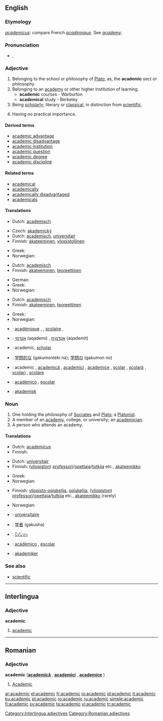 ==English==

===Etymology===
{{L.}} ''[[academicus]]'': compare French ''[[académique]]''. See ''[[academy]]''.

===Pronunciation===
*{{IPA|/ˌækəˈdɛmɪk/}}, {{SAMPA|/%{k@"dEmIk/}}
*:{{rhymes|ɛmɪk}}

===Adjective===
{{en-adj}}

# Belonging to the school or philosophy of [[Plato]]; as, the '''academic''' sect or philosophy.
# Belonging to an [[academy]] or other higher institution of learning.
#*'''academic''' courses - Warburton
#*'''academical''' study - Berkeley
# Being [[scholarly]]; literary or [[classical]], in distinction from [[scientific]].
# {{pejorative}} Having no practical importance.

====Derived terms====
* [[academic advantage]]
* [[academic disadvantage]]
* [[academic institution]]
* [[academic question]]
* [[academic degree]]
* [[academic discipline]]

====Related terms====
*[[academical]]
*[[academically]]
*[[academically disadvantaged]]
*[[academicals]]

====Translations====
{{trans-top|belonging to the school or philosophy of Plato}}
* Dutch: [[academisch]]
{{trans-mid}}
{{trans-bottom}}

{{trans-top|belonging to an academy or other higher institution of learning}}
* Czech: [[akademický]] {{m}}
* Dutch: [[academisch]], [[universitair]]
* Finnish: [[akateeminen]], [[yliopistollinen]]
{{trans-mid}}
* Greek: {{t+|el|ακαδημαϊκός||tr=akadimaïkós|sc=Grek}}
* Norwegian: {{t+|no|akademisk}}
{{trans-bottom}}

{{trans-top|scholarly; literary or classical, in distinction from scientific}}
* Dutch: [[academisch]]
* Finnish: [[akateeminen]], [[teoreettinen]]
{{trans-mid}}
* German: {{t-|de|akademisch}}
* Greek: {{t+|el|ακαδημαϊκός||tr=akadimaïkós|sc=Grek}}
* Norwegian: {{t+|no|akademisk}}
{{trans-bottom}}

{{trans-top|having no practical importance}}
* Dutch: [[academisch]]
* Finnish: [[akateeminen]], [[teoreettinen]]
{{trans-mid}}
* Greek: {{t|el|θεωρητικός||tr=theoritikós|sc=Grek}}
* Norwegian: {{t+|no|akademisk}}
{{trans-bottom}}

{{checktrans-top}}
*{{ttbc|French}}: [[académique]] {{m}}, {{f}}, [[scolaire]] {{m}}, {{f}}
*{{ttbc|Hebrew}}: [[אקדמי]] (aqademi) {{m}}, [[אקדמית]] (aqademit) {{f}}
*{{ttbc|Interlingua}}: academic, [[scholar]]
*{{ttbc|Japanese}}: [[学問的な]] (gakumonteki na); [[学問の]] (gakumon no)
{{checktrans-mid}}
*{{ttbc|Romanian}}: academic {{m}}, [[academică]] {{f}}, [[academici]] {{m}} {{p}}, [[academice]] {{f}} {{p}}, [[şcolar]] {{m}}, [[şcolară]] {{f}}, [[şcolari]] {{m}} {{p}}, [[şcolare]] {{f}} {{p}}
*{{ttbc|Spanish}}: [[académico]] {{m}}, [[escolar]] {{m}}
*{{ttbc|Swedish}}: [[akademisk]]
{{checktrans-bottom}}

===Noun===
{{en-noun}}

# One holding the philosophy of [[Socrates]] and [[Plato]]; a [[Platonist]].
# A member of an [[academy]], college, or university; an [[academician]].
# A person who attends an academy.

====Translations====
{{trans-top|Platonist}}
* Dutch: [[academicus]] {{m}}
* Finnish: {{t-|fi|akateemikko}}
{{trans-mid}}
{{trans-bottom}}

{{trans-top|member of an academy, college, or university}}
* Dutch: [[universitair]] {{m}}
* Finnish: ([[yliopisto|yliopiston]]) [[professori]]/[[opettaja]]/[[tutkija]] etc., [[akateemikko]]
{{trans-mid}}
* Greek: {{t+|el|ακαδημαϊκός|c|tr=akadimaïkós|sc=Grek}}
* Norwegian: {{t+|no|akademiker|m}}
{{trans-bottom}}

{{trans-top|person who attends an academy}}
* Finnish: [[yliopisto-opiskelija]], [[opiskelija]], ([[yliopisto|yliopiston]]) [[professori]]/[[opettaja]]/[[tutkija]] etc., [[akateemikko]] (rarely)
{{trans-mid}}
* Norwegian: {{t+|no|akademiker|m}}
{{trans-bottom}}

{{checktrans-top}}
*{{ttbc|French}}: [[universitaire]] {{m}}
*{{ttbc|Japanese}}: [[学者]] (gakusha)
{{checktrans-mid}}
*{{ttbc|Sinhala}}: [[විද්වතා]] {{n}}
*{{ttbc|Spanish}}: [[académico]] {{m}}, [[escolar]] {{m}}
*{{ttbc|Swedish}}: [[akademiker]]
{{checktrans-bottom}}

===See also===
*[[scientific]]

----

==Interlingua==

===Adjective===
'''academic'''

# [[#English|academic]]

[[Category:Interlingua adjectives]]

----

==Romanian==

===Adjective===
'''academic''' ('''[[academică]]''' {{f}}, '''[[academici]]''' {{m|p}}, '''[[academice]]''' {{f|p}})

# [[#English|Academic]] {{m}}

[[Category:Romanian adjectives]]

[[ar:academic]]
[[el:academic]]
[[fr:academic]]
[[io:academic]]
[[id:academic]]
[[it:academic]]
[[ku:academic]]
[[pt:academic]]
[[ro:academic]]
[[ru:academic]]
[[simple:academic]]
[[fi:academic]]
[[sv:academic]]
[[ta:academic]]
[[vi:academic]]
[[tr:academic]]